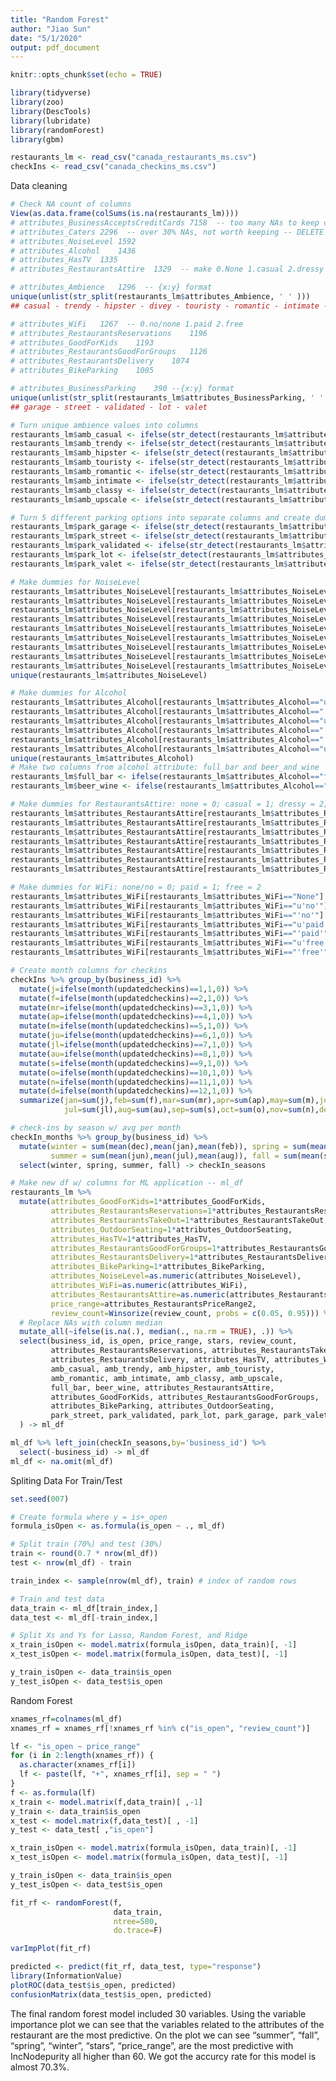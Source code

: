 ```yaml
---
title: "Random Forest"
author: "Jiao Sun"
date: "5/1/2020"
output: pdf_document
---
```


```r
knitr::opts_chunk$set(echo = TRUE)
```

```r
library(tidyverse)
library(zoo)
library(DescTools)
library(lubridate)
library(randomForest)
library(gbm)
```


```r
restaurants_lm <- read_csv("canada_restaurants_ms.csv")
checkIns <- read_csv("canada_checkins_ms.csv")
```

Data cleaning
```r
# Check NA count of columns
View(as.data.frame(colSums(is.na(restaurants_lm))))
# attributes_BusinessAcceptsCreditCards	7158  -- too many NAs to keep col -- DELETE
# attributes_Caters	2296  -- over 30% NAs, not worth keeping -- DELETE
# attributes_NoiseLevel	1592
# attributes_Alcohol	1436
# attributes_HasTV	1335
# attributes_RestaurantsAttire	1329  -- make 0.None 1.casual 2.dressy 3.formal

# attributes_Ambience	1296  -- {x:y} format
unique(unlist(str_split(restaurants_lm$attributes_Ambience, ' ' )))
## casual - trendy - hipster - divey - touristy - romantic - intimate - classy - upscale

# attributes_WiFi	1267  -- 0.no/none 1.paid 2.free
# attributes_RestaurantsReservations	1196
# attributes_GoodForKids	1193
# attributes_RestaurantsGoodForGroups	1126
# attributes_RestaurantsDelivery	1074
# attributes_BikeParking	1005

# attributes_BusinessParking	390 --{x:y} format
unique(unlist(str_split(restaurants_lm$attributes_BusinessParking, ' ' )))
## garage - street - validated - lot - valet 

# Turn unique ambience values into columns
restaurants_lm$amb_casual <- ifelse(str_detect(restaurants_lm$attributes_Ambience, "'casual': True"), 1, 0)
restaurants_lm$amb_trendy <- ifelse(str_detect(restaurants_lm$attributes_Ambience, "'trendy': True"), 1, 0)
restaurants_lm$amb_hipster <- ifelse(str_detect(restaurants_lm$attributes_Ambience, "'hipster': True"), 1, 0)
restaurants_lm$amb_touristy <- ifelse(str_detect(restaurants_lm$attributes_Ambience, "'touristy': True"), 1, 0)
restaurants_lm$amb_romantic <- ifelse(str_detect(restaurants_lm$attributes_Ambience, "'romantic': True"), 1, 0)
restaurants_lm$amb_intimate <- ifelse(str_detect(restaurants_lm$attributes_Ambience, "'intimate': True"), 1, 0)
restaurants_lm$amb_classy <- ifelse(str_detect(restaurants_lm$attributes_Ambience, "'classy': True"), 1, 0)
restaurants_lm$amb_upscale <- ifelse(str_detect(restaurants_lm$attributes_Ambience, "'upscale': True"), 1, 0)

# Turn 5 different parking options into separate columns and create dummies
restaurants_lm$park_garage <- ifelse(str_detect(restaurants_lm$attributes_BusinessParking, "'garage': True"), 1, 0)
restaurants_lm$park_street <- ifelse(str_detect(restaurants_lm$attributes_BusinessParking, "'street': True"), 1, 0)
restaurants_lm$park_validated <- ifelse(str_detect(restaurants_lm$attributes_BusinessParking, "'validated': True"), 1, 0)
restaurants_lm$park_lot <- ifelse(str_detect(restaurants_lm$attributes_BusinessParking, "'lot': True"), 1, 0)
restaurants_lm$park_valet <- ifelse(str_detect(restaurants_lm$attributes_BusinessParking, "'valet': True"), 1, 0)

# Make dummies for NoiseLevel
restaurants_lm$attributes_NoiseLevel[restaurants_lm$attributes_NoiseLevel=="None"] <- 0
restaurants_lm$attributes_NoiseLevel[restaurants_lm$attributes_NoiseLevel=="'quiet'"] <- 1
restaurants_lm$attributes_NoiseLevel[restaurants_lm$attributes_NoiseLevel=="u'quiet'"] <- 1
restaurants_lm$attributes_NoiseLevel[restaurants_lm$attributes_NoiseLevel=="u'average'"] <- 2
restaurants_lm$attributes_NoiseLevel[restaurants_lm$attributes_NoiseLevel=="'average'"] <- 2
restaurants_lm$attributes_NoiseLevel[restaurants_lm$attributes_NoiseLevel=="'loud'"] <- 3
restaurants_lm$attributes_NoiseLevel[restaurants_lm$attributes_NoiseLevel=="u'loud'"] <- 3
restaurants_lm$attributes_NoiseLevel[restaurants_lm$attributes_NoiseLevel=="u'very_loud'"] <- 4
restaurants_lm$attributes_NoiseLevel[restaurants_lm$attributes_NoiseLevel=="'very_loud'"] <- 4
unique(restaurants_lm$attributes_NoiseLevel)

# Make dummies for Alcohol 
restaurants_lm$attributes_Alcohol[restaurants_lm$attributes_Alcohol=="u'full_bar'"]="full_bar"
restaurants_lm$attributes_Alcohol[restaurants_lm$attributes_Alcohol=="'full_bar'"]="full_bar"
restaurants_lm$attributes_Alcohol[restaurants_lm$attributes_Alcohol=="u'beer_and_wine'"]="beer_and_wine"
restaurants_lm$attributes_Alcohol[restaurants_lm$attributes_Alcohol=="'beer_and_wine'"]="beer_and_wine"
restaurants_lm$attributes_Alcohol[restaurants_lm$attributes_Alcohol=="'none'"]="None"
restaurants_lm$attributes_Alcohol[restaurants_lm$attributes_Alcohol=="u'none'"]="None"
unique(restaurants_lm$attributes_Alcohol)
# Make two columns from alcohol attribute: full_bar and beer_and_wine
restaurants_lm$full_bar <- ifelse(restaurants_lm$attributes_Alcohol=="full_bar", 1, 0)
restaurants_lm$beer_wine <- ifelse(restaurants_lm$attributes_Alcohol=="beer_and_wine", 1, 0)

# Make dummies for RestaurantsAttire: none = 0; casual = 1; dressy = 2; formal = 3
restaurants_lm$attributes_RestaurantsAttire[restaurants_lm$attributes_RestaurantsAttire=="None"] <- 0
restaurants_lm$attributes_RestaurantsAttire[restaurants_lm$attributes_RestaurantsAttire=="'casual'"] <- 1
restaurants_lm$attributes_RestaurantsAttire[restaurants_lm$attributes_RestaurantsAttire=="u'casual'"] <- 1
restaurants_lm$attributes_RestaurantsAttire[restaurants_lm$attributes_RestaurantsAttire=="'dressy'"] <- 2
restaurants_lm$attributes_RestaurantsAttire[restaurants_lm$attributes_RestaurantsAttire=="u'dressy'"] <- 2
restaurants_lm$attributes_RestaurantsAttire[restaurants_lm$attributes_RestaurantsAttire=="'formal'"] <- 3
restaurants_lm$attributes_RestaurantsAttire[restaurants_lm$attributes_RestaurantsAttire=="u'formal'"] <- 3

# Make dummies for WiFi: none/no = 0; paid = 1; free = 2
restaurants_lm$attributes_WiFi[restaurants_lm$attributes_WiFi=="None"] <- 0
restaurants_lm$attributes_WiFi[restaurants_lm$attributes_WiFi=="u'no'"] <- 0
restaurants_lm$attributes_WiFi[restaurants_lm$attributes_WiFi=="'no'"] <- 0
restaurants_lm$attributes_WiFi[restaurants_lm$attributes_WiFi=="u'paid'"] <- 1
restaurants_lm$attributes_WiFi[restaurants_lm$attributes_WiFi=="'paid'"] <- 1
restaurants_lm$attributes_WiFi[restaurants_lm$attributes_WiFi=="u'free'"] <- 2
restaurants_lm$attributes_WiFi[restaurants_lm$attributes_WiFi=="'free'"] <- 2

# Create month columns for checkins 
checkIns %>% group_by(business_id) %>% 
  mutate(j=ifelse(month(updatedcheckins)==1,1,0)) %>%
  mutate(f=ifelse(month(updatedcheckins)==2,1,0)) %>%
  mutate(mr=ifelse(month(updatedcheckins)==3,1,0)) %>%
  mutate(ap=ifelse(month(updatedcheckins)==4,1,0)) %>%
  mutate(m=ifelse(month(updatedcheckins)==5,1,0)) %>%
  mutate(ju=ifelse(month(updatedcheckins)==6,1,0)) %>%
  mutate(jl=ifelse(month(updatedcheckins)==7,1,0)) %>%
  mutate(au=ifelse(month(updatedcheckins)==8,1,0)) %>%
  mutate(s=ifelse(month(updatedcheckins)==9,1,0)) %>%
  mutate(o=ifelse(month(updatedcheckins)==10,1,0)) %>%
  mutate(n=ifelse(month(updatedcheckins)==11,1,0)) %>%
  mutate(d=ifelse(month(updatedcheckins)==12,1,0)) %>%
  summarize(jan=sum(j),feb=sum(f),mar=sum(mr),apr=sum(ap),may=sum(m),jun=sum(ju),
            jul=sum(jl),aug=sum(au),sep=sum(s),oct=sum(o),nov=sum(n),dec=sum(d)) -> checkIn_months

# check-ins by season w/ avg per month 
checkIn_months %>% group_by(business_id) %>% 
  mutate(winter = sum(mean(dec),mean(jan),mean(feb)), spring = sum(mean(mar),mean(apr),mean(may)), 
         summer = sum(mean(jun),mean(jul),mean(aug)), fall = sum(mean(sep),mean(oct),mean(nov))) %>% 
  select(winter, spring, summer, fall) -> checkIn_seasons

# Make new df w/ columns for ML application -- ml_df
restaurants_lm %>% 
  mutate(attributes_GoodForKids=1*attributes_GoodForKids,
         attributes_RestaurantsReservations=1*attributes_RestaurantsReservations,
         attributes_RestaurantsTakeOut=1*attributes_RestaurantsTakeOut,
         attributes_OutdoorSeating=1*attributes_OutdoorSeating,
         attributes_HasTV=1*attributes_HasTV,
         attributes_RestaurantsGoodForGroups=1*attributes_RestaurantsGoodForGroups,
         attributes_RestaurantsDelivery=1*attributes_RestaurantsDelivery,
         attributes_BikeParking=1*attributes_BikeParking,
         attributes_NoiseLevel=as.numeric(attributes_NoiseLevel),
         attributes_WiFi=as.numeric(attributes_WiFi),
         attributes_RestaurantsAttire=as.numeric(attributes_RestaurantsAttire),
         price_range=attributes_RestaurantsPriceRange2,
         review_count=Winsorize(review_count, probs = c(0.05, 0.95))) %>%
  # Replace NAs with column median
  mutate_all(~ifelse(is.na(.), median(., na.rm = TRUE), .)) %>% 
  select(business_id, is_open, price_range, stars, review_count,
         attributes_RestaurantsReservations, attributes_RestaurantsTakeOut,
         attributes_RestaurantsDelivery, attributes_HasTV, attributes_WiFi,
         amb_casual, amb_trendy, amb_hipster, amb_touristy,
         amb_romantic, amb_intimate, amb_classy, amb_upscale,
         full_bar, beer_wine, attributes_RestaurantsAttire,
         attributes_GoodForKids, attributes_RestaurantsGoodForGroups,
         attributes_BikeParking, attributes_OutdoorSeating,
         park_street, park_validated, park_lot, park_garage, park_valet
  ) -> ml_df

ml_df %>% left_join(checkIn_seasons,by='business_id') %>% 
  select(-business_id) -> ml_df
ml_df <- na.omit(ml_df)
```

Spliting Data For Train/Test
```r
set.seed(007)

# Create formula where y = is+_open
formula_isOpen <- as.formula(is_open ~ ., ml_df)

# Split train (70%) and test (30%)
train <- round(0.7 * nrow(ml_df))
test <- nrow(ml_df) - train

train_index <- sample(nrow(ml_df), train) # index of random rows 

# Train and test data 
data_train <- ml_df[train_index,]
data_test <- ml_df[-train_index,]

# Split Xs and Ys for Lasso, Random Forest, and Ridge
x_train_isOpen <- model.matrix(formula_isOpen, data_train)[, -1]
x_test_isOpen <- model.matrix(formula_isOpen, data_test)[, -1]

y_train_isOpen <- data_train$is_open
y_test_isOpen <- data_test$is_open
```

Random Forest
```r
xnames_rf=colnames(ml_df)
xnames_rf = xnames_rf[!xnames_rf %in% c("is_open", "review_count")]

lf <- "is_open ~ price_range"
for (i in 2:length(xnames_rf)) {
  as.character(xnames_rf[i])
  lf <- paste(lf, "+", xnames_rf[i], sep = " ")
}
f <- as.formula(lf)
x_train <- model.matrix(f,data_train)[ ,-1]
y_train <- data_train$is_open
x_test <- model.matrix(f,data_test)[ , -1]
y_test <- data_test[ ,"is_open"]

x_train_isOpen <- model.matrix(formula_isOpen, data_train)[, -1]
x_test_isOpen <- model.matrix(formula_isOpen, data_test)[, -1]

y_train_isOpen <- data_train$is_open
y_test_isOpen <- data_test$is_open

fit_rf <- randomForest(f,
                       data_train,
                       ntree=500,
                       do.trace=F)

varImpPlot(fit_rf)

predicted <- predict(fit_rf, data_test, type="response")
library(InformationValue)
plotROC(data_test$is_open, predicted)
confusionMatrix(data_test$is_open, predicted)
```

The final random forest model included 30 variables. Using the variable importance plot we can see that the variables related to the attributes of the restaurant are the most predictive. On the plot we can see "summer", "fall", "spring", "winter", "stars", "price_range", are the most predictive with IncNodepurity all higher than 60. We got the accurcy rate for this model is almost 70.3%.